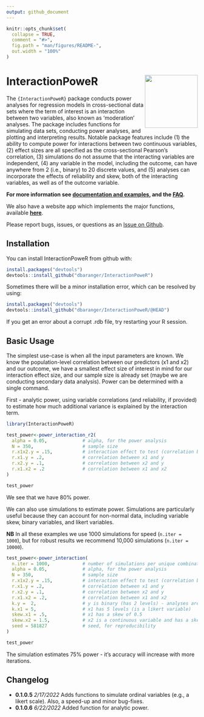 ```yaml
---
output: github_document
---
```


<!-- README.md is generated from README.Rmd. Please edit that file -->

```r
knitr::opts_chunk$set(
  collapse = TRUE,
  comment = "#>",
  fig.path = "man/figures/README-",
  out.width = "100%"
)
```

# InteractionPoweR <a href='https://dbaranger.github.io/InteractionPoweR'><img src="man/figures/logo.png" align="right" height="139"/></a>

<!-- badges: start -->

<!-- badges: end -->

The `{InteractionPoweR}` package conducts power analyses for regression models in cross-sectional data sets where the term of interest is an interaction between two variables, also known as 'moderation' analyses. The package includes functions for simulating data sets, conducting power analyses, and plotting and interpreting results. Notable package features include (1) the ability to compute power for interactions between two continuous variables, (2) effect sizes are all specified as the cross-sectional Pearson's correlation, (3) simulations do not assume that the interacting variables are independent, (4) any variable in the model, including the outcome, can have anywhere from 2 (i.e., binary) to 20 discrete values, and (5) analyses can incorporate the effects of reliability and skew, both of the interacting variables, as well as of the outcome variable.

**For more information see [documentation and examples](https://dbaranger.github.io/InteractionPoweR/articles/articles/InteractionPoweRvignette.html), and the [FAQ](https://dbaranger.github.io/InteractionPoweR/articles/articles/CommonQuestions.html).**

We also have a website app which implements the major functions, available [**here**](https://intmoddev.shinyapps.io/intPower/).

Please report bugs, issues, or questions as an [Issue on Github](https://github.com/dbaranger/InteractionPoweR/issues).

## Installation

You can install InteractionPoweR from github with:

``` r
install.packages("devtools")
devtools::install_github("dbaranger/InteractionPoweR")
```

Sometimes there will be a minor installation error, which can be resolved by using:

``` r
install.packages("devtools")
devtools::install_github("dbaranger/InteractionPoweR/@HEAD")
```

If you get an error about a corrupt .rdb file, try restarting your R session.


## Basic Usage

The simplest use-case is when all the input parameters are known. We know the population-level correlation between our predictors (x1 and x2) and our outcome, we have a smallest effect size of interest in mind for our interaction effect size, and our sample size is already set (maybe we are conducting secondary data analysis). Power can be determined with a single command. 

First - analytic power, using variable correlations (and reliability, if provided) to estimate how much additional variance is explained by the interaction term.

```r
library(InteractionPoweR)

test_power<-power_interaction_r2(
  alpha = 0.05,             # alpha, for the power analysis
  N = 350,                  # sample size
  r.x1x2.y = .15,           # interaction effect to test (correlation between x1*x2 and y)
  r.x1.y = .2,              # correlation between x1 and y
  r.x2.y = .1,              # correlation between x2 and y
  r.x1.x2 = .2              # correlation between x1 and x2
)

test_power
```

We see that we have 80% power.

We can also use simulations to estimate power. Simulations are particularly useful because they can account for non-normal data, including variable skew, binary variables, and likert variables. 

**NB** In all these examples we use 1000 simulations for speed (`n.iter = 1000`), but for robust results we recommend 10,000 simulations (`n.iter = 10000`).

```r

test_power<-power_interaction(
  n.iter = 1000,            # number of simulations per unique combination of input parameters
  alpha = 0.05,             # alpha, for the power analysis
  N = 350,                  # sample size
  r.x1x2.y = .15,           # interaction effect to test (correlation between x1*x2 and y)
  r.x1.y = .2,              # correlation between x1 and y
  r.x2.y = .1,              # correlation between x2 and y  
  r.x1.x2 = .2,             # correlation between x1 and x2 
  k.y =  2,                 # y is binary (has 2 levels) - analyses are run as logistic regressions
  k.x1 = 5,                 # x1 has 5 levels (is a likert variable)
  skew.x1 = .5,             # x1 has a skew of 0.5
  skew.x2 = 1.5,            # x2 is a continuous variable and has a skew of 1.5
  seed = 581827             # seed, for reproducibility 
)

test_power
```

The simulation estimates 75% power - it's accuracy will increase with more iterations.

## Changelog

* **0.1.0.5** *2/17/2022* Adds functions to simulate ordinal variables (e.g., a likert scale). Also, a speed-up and minor bug-fixes. 
* **0.1.0.6** *6/22/2022* Added function for analytic power. 
